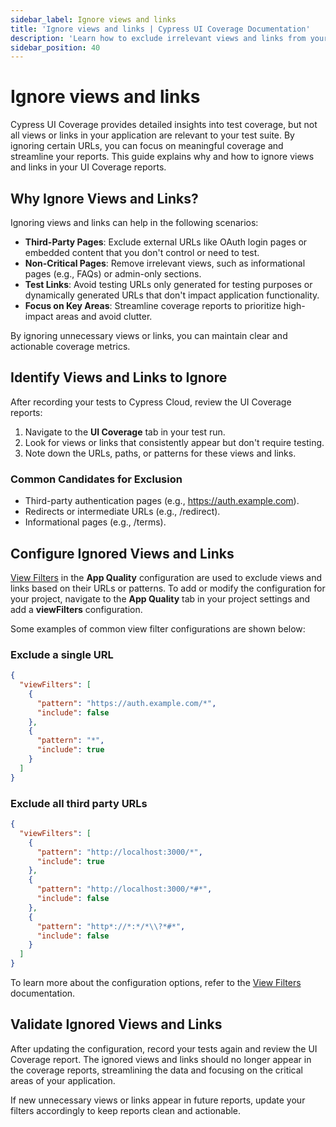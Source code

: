 ```yaml
---
sidebar_label: Ignore views and links
title: 'Ignore views and links | Cypress UI Coverage Documentation'
description: 'Learn how to exclude irrelevant views and links from your UI Coverage reports to focus on meaningful insights.'
sidebar_position: 40
---
```


# Ignore views and links

Cypress UI Coverage provides detailed insights into test coverage, but not all views or links in your application are relevant to your test suite. By ignoring certain URLs, you can focus on meaningful coverage and streamline your reports. This guide explains why and how to ignore views and links in your UI Coverage reports.

## Why Ignore Views and Links?

Ignoring views and links can help in the following scenarios:

- **Third-Party Pages**: Exclude external URLs like OAuth login pages or embedded content that you don't control or need to test.
- **Non-Critical Pages**: Remove irrelevant views, such as informational pages (e.g., FAQs) or admin-only sections.
- **Test Links**: Avoid testing URLs only generated for testing purposes or dynamically generated URLs that don't impact application functionality.
- **Focus on Key Areas**: Streamline coverage reports to prioritize high-impact areas and avoid clutter.

By ignoring unnecessary views or links, you can maintain clear and actionable coverage metrics.

## Identify Views and Links to Ignore

After recording your tests to Cypress Cloud, review the UI Coverage reports:

1. Navigate to the **UI Coverage** tab in your test run.
1. Look for views or links that consistently appear but don't require testing.
1. Note down the URLs, paths, or patterns for these views and links.

### Common Candidates for Exclusion

- Third-party authentication pages (e.g., https://auth.example.com).
- Redirects or intermediate URLs (e.g., /redirect).
- Informational pages (e.g., /terms).

## Configure Ignored Views and Links

[View Filters](/ui-coverage/configuration/viewfilters) in the **App Quality** configuration are used to exclude views and links based on their URLs or patterns. To add or modify the configuration for your project, navigate to the **App Quality** tab in your project settings and add a **viewFilters** configuration.

Some examples of common view filter configurations are shown below:

### Exclude a single URL

```json
{
  "viewFilters": [
    {
      "pattern": "https://auth.example.com/*",
      "include": false
    },
    {
      "pattern": "*",
      "include": true
    }
  ]
}
```

### Exclude all third party URLs

```json
{
  "viewFilters": [
    {
      "pattern": "http://localhost:3000/*",
      "include": true
    },
    {
      "pattern": "http://localhost:3000/*#*",
      "include": false
    },
    {
      "pattern": "http*://*:*/*\\?*#*",
      "include": false
    }
  ]
}
```

To learn more about the configuration options, refer to the [View Filters](/ui-coverage/configuration/viewfilters) documentation.

## Validate Ignored Views and Links

After updating the configuration, record your tests again and review the UI Coverage report. The ignored views and links should no longer appear in the coverage reports, streamlining the data and focusing on the critical areas of your application.

If new unnecessary views or links appear in future reports, update your filters accordingly to keep reports clean and actionable.
